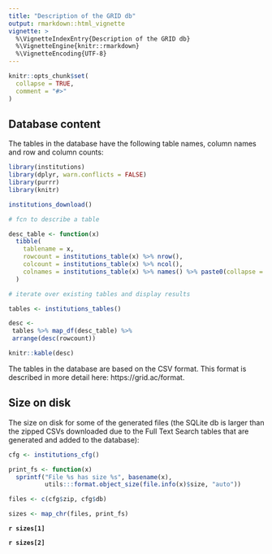 ```yaml
---
title: "Description of the GRID db"
output: rmarkdown::html_vignette
vignette: >
  %\VignetteIndexEntry{Description of the GRID db}
  %\VignetteEngine{knitr::rmarkdown}
  %\VignetteEncoding{UTF-8}
---
```


```r
knitr::opts_chunk$set(
  collapse = TRUE,
  comment = "#>"
)
```

## Database content

The tables in the database have the following table names, column names and row and column counts:

```r
library(institutions)
library(dplyr, warn.conflicts = FALSE)
library(purrr)
library(knitr)

institutions_download()

# fcn to describe a table

desc_table <- function(x)
  tibble(
    tablename = x,
    rowcount = institutions_table(x) %>% nrow(),
    colcount = institutions_table(x) %>% ncol(),
    colnames = institutions_table(x) %>% names() %>% paste0(collapse = ", ")
  )

# iterate over existing tables and display results

tables <- institutions_tables()

desc <-
 tables %>% map_df(desc_table) %>%
 arrange(desc(rowcount))

knitr::kable(desc)

```

The tables in the database are based on the CSV format. This format is described in more detail here: https://grid.ac/format.

## Size on disk

The size on disk for some of the generated files (the SQLite db is larger than the zipped CSVs downloaded due to the Full Text Search tables that are generated and added to the database):

```r

cfg <- institutions_cfg()

print_fs <- function(x) 
  sprintf("File %s has size %s", basename(x), 
          utils:::format.object_size(file.info(x)$size, "auto"))

files <- c(cfg$zip, cfg$db)

sizes <- map_chr(files, print_fs)

```

**`r sizes[1]`**

**`r sizes[2]`**
